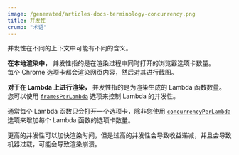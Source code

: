 ```yaml
---
image: /generated/articles-docs-terminology-concurrency.png
title: 并发性
crumb: "术语"
---
```


并发性在不同的上下文中可能有不同的含义。

**在本地渲染中，** 并发性指的是在渲染过程中同时打开的浏览器选项卡数量。  
每个 Chrome 选项卡都会渲染网页内容，然后对其进行截图。

**对于在 Lambda 上进行渲染，** 并发性指的是为渲染生成的 Lambda 函数数量。您可以使用 [`framesPerLambda`](/docs/lambda/rendermediaonlambda#framesperlambda) 选项来控制 Lambda 的并发性。

通常每个 Lambda 函数只会打开一个选项卡，除非您使用 [`concurrencyPerLambda`](/docs/lambda/rendermediaonlambda#concurrencyperlambda) 选项来增加每个 Lambda 函数的选项卡数量。

更高的并发性可以加快渲染时间，但是过高的并发性会导致收益递减，并且会导致机器过载，可能会导致渲染崩溃。 


